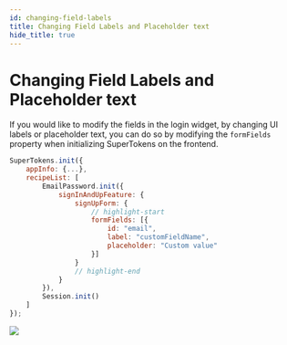 ```yaml
---
id: changing-field-labels
title: Changing Field Labels and Placeholder text
hide_title: true
---
```



# Changing Field Labels and Placeholder text

If you would like to modify the fields in the login widget, by changing UI labels or placeholder text, you can do so by modifying the `formFields` property when initializing SuperTokens on the frontend.

<FrontendSDKTabs>
<TabItem value="reactjs">

```jsx
SuperTokens.init({
    appInfo: {...},
    recipeList: [
        EmailPassword.init({
            signInAndUpFeature: {
                signUpForm: {
                    // highlight-start
                    formFields: [{
                        id: "email",
                        label: "customFieldName",
                        placeholder: "Custom value"
                    }]
                }
                // highlight-end
            }
        }),
        Session.init()
    ]
});
```
</TabItem>
</FrontendSDKTabs>

<img src="/img/thirdpartyemailpassword/modified-formfields.png" />